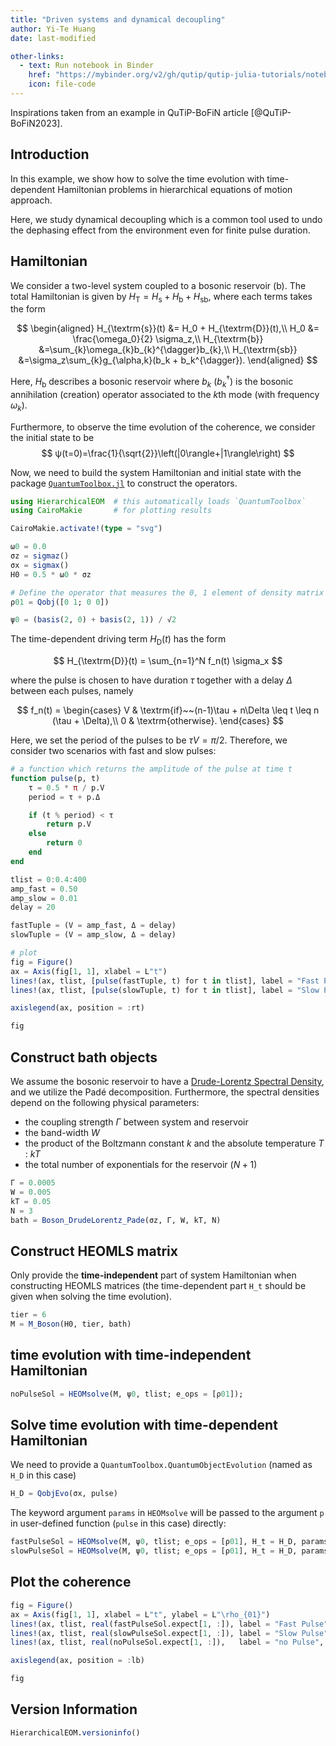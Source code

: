```yaml
---
title: "Driven systems and dynamical decoupling"
author: Yi-Te Huang
date: last-modified

other-links:
  - text: Run notebook in Binder
    href: "https://mybinder.org/v2/gh/qutip/qutip-julia-tutorials/notebooks/?urlpath=lab/tree/HierarchicalEOM.jl/dynamical_decoupling.ipynb"
    icon: file-code
---
```


Inspirations taken from an example in QuTiP-BoFiN article [@QuTiP-BoFiN2023].

## Introduction

In this example, we show how to solve the time evolution with time-dependent Hamiltonian problems in hierarchical equations of motion approach.

Here, we study dynamical decoupling which is a common tool used to undo the dephasing effect from the environment even for finite pulse duration.  

## Hamiltonian

We consider a two-level system coupled to a bosonic reservoir ($\textrm{b}$). The total Hamiltonian is given by $H_{\textrm{T}}=H_\textrm{s}+H_\textrm{b}+H_\textrm{sb}$, where each terms takes the form

$$
\begin{aligned}
H_{\textrm{s}}(t) &= H_0 + H_{\textrm{D}}(t),\\
H_0               &= \frac{\omega_0}{2} \sigma_z,\\
H_{\textrm{b}}    &=\sum_{k}\omega_{k}b_{k}^{\dagger}b_{k},\\
H_{\textrm{sb}}   &=\sigma_z\sum_{k}g_{\alpha,k}(b_k + b_k^{\dagger}).
\end{aligned}
$$

Here, $H_{\textrm{b}}$ describes a bosonic reservoir where $b_{k}$ $(b_{k}^{\dagger})$ is the bosonic annihilation (creation) operator associated to the $k$th mode (with frequency $\omega_{k}$).

Furthermore, to observe the time evolution of the coherence, we consider the initial state to be
$$
ψ(t=0)=\frac{1}{\sqrt{2}}\left(|0\rangle+|1\rangle\right)
$$

Now, we need to build the system Hamiltonian and initial state with the package [`QuantumToolbox.jl`](https://github.com/qutip/QuantumToolbox.jl) to construct the operators.

```julia
using HierarchicalEOM  # this automatically loads `QuantumToolbox`
using CairoMakie       # for plotting results

CairoMakie.activate!(type = "svg")
```

```julia
ω0 = 0.0
σz = sigmaz()
σx = sigmax()
H0 = 0.5 * ω0 * σz

# Define the operator that measures the 0, 1 element of density matrix
ρ01 = Qobj([0 1; 0 0])

ψ0 = (basis(2, 0) + basis(2, 1)) / √2
```

The time-dependent driving term $H_{\textrm{D}}(t)$ has the form

$$
H_{\textrm{D}}(t) = \sum_{n=1}^N f_n(t) \sigma_x 
$$

where the pulse is chosen to have duration $\tau$ together with a delay $\Delta$ between each pulses, namely

$$
f_n(t)
= \begin{cases}
  V & \textrm{if}~~(n-1)\tau + n\Delta \leq t \leq n (\tau + \Delta),\\
  0 & \textrm{otherwise}.
  \end{cases} 
$$

Here, we set the period of the pulses to be $\tau V = \pi/2$. Therefore, we consider two scenarios with fast and slow pulses:

```julia
# a function which returns the amplitude of the pulse at time t
function pulse(p, t)
    τ = 0.5 * π / p.V
    period = τ + p.Δ

    if (t % period) < τ
        return p.V
    else
        return 0
    end
end

tlist = 0:0.4:400
amp_fast = 0.50
amp_slow = 0.01
delay = 20

fastTuple = (V = amp_fast, Δ = delay)
slowTuple = (V = amp_slow, Δ = delay)

# plot
fig = Figure()
ax = Axis(fig[1, 1], xlabel = L"t")
lines!(ax, tlist, [pulse(fastTuple, t) for t in tlist], label = "Fast Pulse", linestyle = :solid)
lines!(ax, tlist, [pulse(slowTuple, t) for t in tlist], label = "Slow Pulse", linestyle = :dash)

axislegend(ax, position = :rt)

fig
```

## Construct bath objects

We assume the bosonic reservoir to have a [Drude-Lorentz Spectral Density](https://qutip.org/HierarchicalEOM.jl/stable/bath_boson/Boson_Drude_Lorentz/#Boson-Drude-Lorentz), and we utilize the Padé decomposition. Furthermore, the spectral densities depend on the following physical parameters: 

- the coupling strength $\Gamma$ between system and reservoir
- the band-width $W$
- the product of the Boltzmann constant $k$ and the absolute temperature $T$ : $kT$
- the total number of exponentials for the reservoir $(N + 1)$

```julia
Γ = 0.0005
W = 0.005
kT = 0.05
N = 3
bath = Boson_DrudeLorentz_Pade(σz, Γ, W, kT, N)
```

## Construct HEOMLS matrix

::: {.callout-warning}
Only provide the **time-independent** part of system Hamiltonian when constructing HEOMLS matrices (the time-dependent part `H_t` should be given when solving the time evolution).
:::

```julia
tier = 6
M = M_Boson(H0, tier, bath)
```

## time evolution with time-independent Hamiltonian
```julia
noPulseSol = HEOMsolve(M, ψ0, tlist; e_ops = [ρ01]);
```

## Solve time evolution with time-dependent Hamiltonian

We need to provide a `QuantumToolbox.QuantumObjectEvolution` (named as `H_D` in this case)

```julia
H_D = QobjEvo(σx, pulse)
```

The keyword argument `params` in `HEOMsolve` will be passed to the argument `p` in user-defined function (`pulse` in this case) directly:

```julia
fastPulseSol = HEOMsolve(M, ψ0, tlist; e_ops = [ρ01], H_t = H_D, params = fastTuple)
slowPulseSol = HEOMsolve(M, ψ0, tlist; e_ops = [ρ01], H_t = H_D, params = slowTuple)
```

## Plot the coherence

```julia
fig = Figure()
ax = Axis(fig[1, 1], xlabel = L"t", ylabel = L"\rho_{01}")
lines!(ax, tlist, real(fastPulseSol.expect[1, :]), label = "Fast Pulse", linestyle = :solid)
lines!(ax, tlist, real(slowPulseSol.expect[1, :]), label = "Slow Pulse", linestyle = :dot)
lines!(ax, tlist, real(noPulseSol.expect[1, :]),   label = "no Pulse",   linestyle = :dash)

axislegend(ax, position = :lb)

fig
```

## Version Information
```julia
HierarchicalEOM.versioninfo()
```

